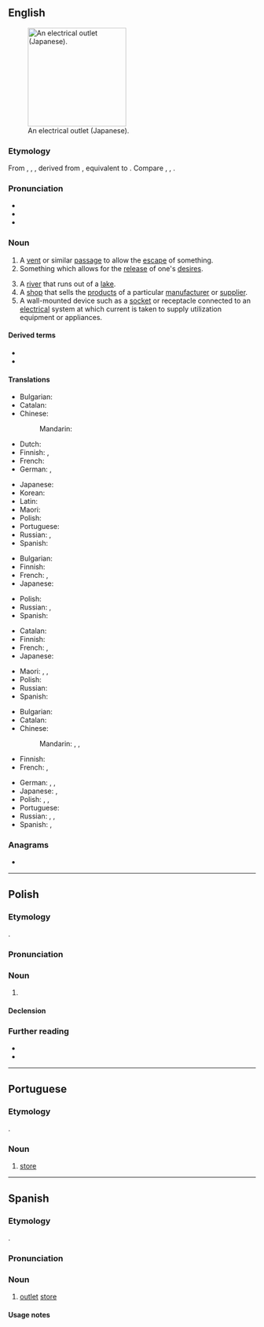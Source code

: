 ==English==
{{wikipedia}}
[[Image:OutletGround.jpg|thumb|200px|right|An electrical outlet (Japanese).]]

===Etymology===
From {{inh|en|enm|outlete}}, {{m|enm|outeleate}}, {{m|enm|ut-lete}}, derived from {{der|en|enm|outleten|t=to allow, let out, emit}}, equivalent to {{af|en|out-|let}}. Compare {{cog|fy|útlit|t=outlet}}, {{cog|nl|uitlaat|t=outlet}}, {{cog|de|Auslass|t=outlet}}.

===Pronunciation===
* {{IPA|en|/ˈaʊtlɛt/|/ˈaʊtlɪt/}}
* {{audio|en|en-us-outlet.ogg|Audio (US)}}
* {{rhymes|en|aʊtlɛt|aʊtlɪt|s=2}}

===Noun===
{{en-noun}}

# A [[vent]] or similar [[passage]] to allow the [[escape]] of something.
# Something which allows for the [[release]] of one's [[desire]]s.
#: {{ux|en|Jamie found doing martial arts was a great '''outlet''' for her stress.}}
# A [[river]] that runs out of a [[lake]].
# A [[shop]] that sells the [[product]]s of a particular [[manufacturer]] or [[supplier]].
# A wall-mounted device such as a [[socket]] or receptacle connected to an [[electrical]] system at which current is taken to supply utilization equipment or appliances.
#: {{ux|en|I had to move the cupboard to get to the power '''outlet'''.}}

====Derived terms====
* {{l|en|media outlet}}
* {{l|en|thoracic outlet syndrome}}

====Translations====
{{trans-top|vent}}
* Bulgarian: {{t+|bg|отдушник|m}}
* Catalan: {{t+|ca|sortida|f}}
* Chinese:
*: Mandarin: {{t+|cmn|出口|tr=chūkǒu|sc=Hani}}
* Dutch: {{t+|nl|uitlaat|m}}
* Finnish: {{t+|fi|luukku}}, {{t+|fi|aukko}}
* French: {{t+|fr|conduit|f}}
* German: {{t+|de|Ausgang|m}}, {{t+|de|Auslass|m}}
{{trans-mid}}
* Japanese: {{t+|ja|出口|tr=でぐち, deguchi|sc=Jpan}}
* Korean: {{t+|ko|출구(出口)}}
* Latin: {{t|la|ēmissārium|n}}
* Maori: {{t|mi|putanga}}
* Polish: {{t+|pl|wyjście|n}}
* Portuguese: {{t+|pt|ventilação}}
* Russian: {{t+|ru|вы́ход|m}}, {{t+|ru|отду́шина|f}}
* Spanish: {{t+|es|salida|f}}
{{trans-bottom}}

{{trans-top|release of desires}}
* Bulgarian: {{t+|bg|отдушник|m}}
* Finnish: {{t+|fi|helpotus}}
* French: {{t+|fr|exutoire|m}}, {{t+|fr|issue|f}}
* Japanese: {{t|ja|捌け口|tr=はけぐち, hakeguchi|sc=Jpan}}
{{trans-mid}}
* Polish: {{t+|pl|ulga|f}}
* Russian: {{t+|ru|вы́ход|m}}, {{t+|ru|отду́шина|f}}
* Spanish: {{t+|es|desahogo}}
{{trans-bottom}}

{{trans-top|river}}
* Catalan: {{t+|ca|desguàs|m}}
* Finnish: {{t+|fi|laskujoki}}
* French: {{t+|fr|exutoire|m}}, {{t+|fr|dérivatif|m}}
* Japanese: {{t|ja|流出河川|tr=りゅうしゅつかせん, ryūshutsu-kasen|sc=Jpan}}
{{trans-mid}}
* Maori: {{t|mi|kōtore}}, {{t|mi|pūahatanga}}, {{t|mi|tāwaha}}
* Polish: {{t+|pl|odpływ|m}}
* Russian: {{t+|ru|сток|m}}
* Spanish: {{t|es|río que nace en un lago|f}}
{{trans-bottom}}

{{trans-top|shop}}
* Bulgarian: {{t|bg|промоционален магазин|m}}
* Catalan: {{t|ca|punt de venda|m}}
* Chinese:
*: Mandarin: {{t|cmn|折扣中心|tr=zhékòuzhōngxīn|sc=Hani}}, {{t|cmn|暢貨中心|sc=Hani}}, {{t|cmn|畅货中心|tr=chànghuòzhōngxīn|sc=Hani}} {{qualifier|Taiwan}}
* Finnish: {{t+|fi|liike}}
* French: {{t+|fr|magasin d’usine|m}}, {{t+|fr|franchise|f}}
{{trans-mid}}
* German: {{t|de|Direktverkauf|m}}, {{t|de|Werksverkauf|m}}, {{t|de|Direktvermarkter|m}}
* Japanese: {{t|ja|直販店|tr=ちょくはんてん, chokuhanten|sc=Jpan}}, {{t|ja|アウトレット|tr=autoretto|sc=Jpan}}
* Polish: {{t+|pl|wyprzedaż|f}}, {{t+|pl|zbyt|m}}, {{t+|pl|outlet|m}}
* Portuguese: {{t|pt|outlet|m}}
* Russian: {{t+|ru|торго́вая то́чка|f}}, {{t+|ru|магази́н|m}}, {{t+|ru|а́утлет|m}}
* Spanish: {{t|es|minorista de marca|m}}, {{t|es|al-bolsillo|m}}
{{trans-bottom}}

{{trans-see|wall socket}}

===Anagrams===
* {{anagrams|en|a=elottu|let out|let-out}}

----

==Polish==
{{wp|lang=pl}}

===Etymology===
{{ubor|pl|en|outlet}}.

===Pronunciation===
{{pl-p|autlet|h=ou.tlet}}

===Noun===
{{pl-noun|m-in}}

# {{l|en|outlet}} {{gl|shop}}

====Declension====
{{pl-decl-noun-m-in}}

===Further reading===
* {{R:pl:WSJP}}
* {{R:pl:PWN}}

{{c|pl|Shops}}

----

==Portuguese==

===Etymology===
{{ubor|pt|en|outlet}}.

===Noun===
{{pt-noun|m|#s}}

# {{l|en|outlet}} [[store]]

----

==Spanish==

===Etymology===
{{ubor|es|en|outlet}}.

===Pronunciation===
{{es-pr|áutlet}}

===Noun===
{{es-noun|m}}

# [[#English|outlet]] [[store]]

====Usage notes====
{{es-unadapted}}